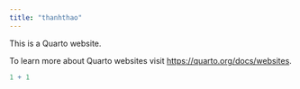 ```yaml
---
title: "thanhthao"
---
```


This is a Quarto website.

To learn more about Quarto websites visit <https://quarto.org/docs/websites>.

```r
1 + 1
```
